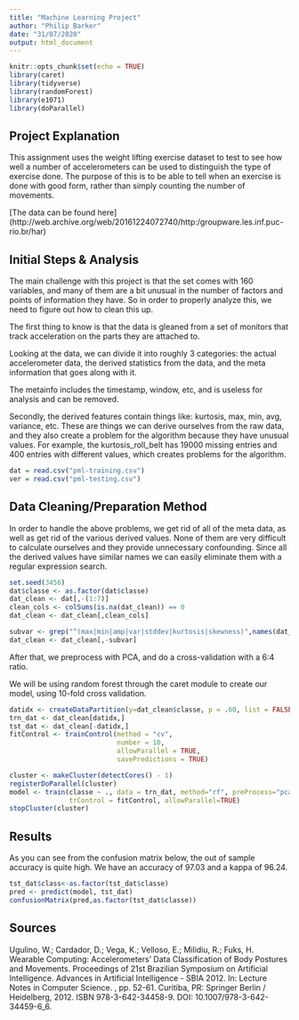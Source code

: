---
title: "Machine Learning Project"
author: "Philip Barker"
date: "31/07/2020"
output: html_document
---

```{r setup, include=FALSE}
knitr::opts_chunk$set(echo = TRUE)
library(caret)
library(tidyverse)
library(randomForest)
library(e1071)
library(doParallel)
```

## Project Explanation

This assignment uses the weight lifting exercise dataset to test to see how well
a number of accelerometers can be used to distinguish the type of exercise
done. The purpose of this is to be able to tell when an exercise is done 
with good form, rather than simply counting the number of movements. 

[The data can be found here] (http://web.archive.org/web/20161224072740/http:/groupware.les.inf.puc-rio.br/har)



## Initial Steps & Analysis

The main challenge with this project is that the set comes with 160 variables,
and many of them are a bit unusual in the number of factors and points of 
information they have. So in order to properly analyze this, we need to figure
out how to clean this up.

The first thing to know is that the data is gleaned from a set of monitors that
track acceleration on the parts they are attached to.

Looking at the data, we can divide it into roughly 3 categories: the actual
accelerometer data, the derived statistics from the data, and the meta 
information that goes along with it.

The metainfo includes the timestamp, window, etc, and is useless for analysis
and can be removed.

Secondly, the derived features contain things like: kurtosis, max, min, avg,
variance, etc. These are things we can derive ourselves from the raw data,
and they also create a problem for the algorithm because they have unusual 
values. For example, the kurtosis_roll_belt has 19000 missing entries and 400
entries with different values, which creates problems for the algorithm.


```{r dataload}
dat = read.csv("pml-training.csv")
ver = read.csv("pml-testing.csv")

```

## Data Cleaning/Preparation Method

In order to handle the above problems, we get rid of all of the meta data,
as well as get rid of the various derived values. None of them are very 
difficult to calculate ourselves and they provide unnecessary confounding.
Since all the derived values have similar names we can easily eliminate them
with a regular expression search.

```{r dataclean}
set.seed(3456)
dat$classe <- as.factor(dat$classe)
dat_clean <- dat[,-(1:7)]
clean_cols <- colSums(is.na(dat_clean)) == 0
dat_clean <- dat_clean[,clean_cols]

subvar <- grep("^(max|min|amp|var|stddev|kurtosis|skewness)",names(dat_clean))
dat_clean <- dat_clean[,-subvar]
```

After that, we preprocess with PCA, and do a cross-validation with a 6:4 ratio.

We will be using random forest through the caret module to create our model,
using 10-fold cross validation.

```{r model}
datidx <- createDataPartition(y=dat_clean$classe, p = .60, list = FALSE)
trn_dat <- dat_clean[datidx,]
tst_dat <- dat_clean[-datidx,]
fitControl <- trainControl(method = "cv",
                           number = 10,
                           allowParallel = TRUE,
                           savePredictions = TRUE)

cluster <- makeCluster(detectCores() - 1) 
registerDoParallel(cluster)
model <- train(classe ~ ., data = trn_dat, method="rf", preProcess="pca",
               trControl = fitControl, allowParallel=TRUE)
stopCluster(cluster)

```

## Results

As you can see from the confusion matrix below, the out of sample accuracy 
is quite high. We have an accuracy of 97.03 and a kappa of 96.24.

```{r results}
tst_dat$class<-as.factor(tst_dat$classe)
pred <- predict(model, tst_dat)
confusionMatrix(pred,as.factor(tst_dat$classe))
```


## Sources

Ugulino, W.; Cardador, D.; Vega, K.; Velloso, E.; Milidiu, R.; Fuks, H. Wearable Computing: Accelerometers' Data Classification of Body Postures and Movements. Proceedings of 21st Brazilian Symposium on Artificial Intelligence. Advances in Artificial Intelligence - SBIA 2012. In: Lecture Notes in Computer Science. , pp. 52-61. Curitiba, PR: Springer Berlin / Heidelberg, 2012. ISBN 978-3-642-34458-9. DOI: 10.1007/978-3-642-34459-6_6.



